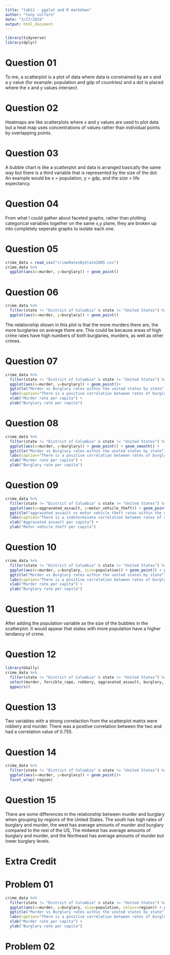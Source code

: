 ```yaml
---
title: "lab12 - ggplot and R markdown"
author: "tony sulfaro"
date: "3/27/2019"
output: html_document
---
```


```r
library(tidyverse)
library(dplyr)
```

# Question 01
To me, a scatterplot is a plot of data where data is constrained by an x and a y value (for example: population and gdp of countries) and a dot is placed where the x and y values intersect.

# Question 02
Heatmaps are like scatterplots where x and y values are used to plot data but a heat map uses concentrations of values rather than individual points by overlapping points.

# Question 03
A bubble chart is like a scatterplot and data is arranged basically the same way but there is a third variable that is represented by the size of the dot. An example would be x = population, y = gdp, and the size = life expectancy.

# Question 04
From what I could gather about faceted graphs, rather than plotting categorical variables together on the same x,y plane, they are broken up into completely seperate graphs to isolate each one.

# Question 05
```r
crime_data = read_csv("crimeRatesByState2005.csv")
crime_data %>%
  ggplot(aes(x=murder, y=burglary)) + geom_point()
```

# Question 06
```r
crime_data %>%
  filter(state != "District of Columbia" & state != "United States") %>%
  ggplot(aes(x=murder, y=burglary)) + geom_point()
```

The relationship shown in this plot is that the more murders there are, the more burglaries on average there are. This could be because areas of high crime rates have high numbers of both burglaries, murders, as well as other crimes.

# Question 07
```r
crime_data %>%
  filter(state != "District of Columbia" & state != "United States") %>%
  ggplot(aes(x=murder, y=burglary)) + geom_point()+
  ggtitle("Murder vs Burglary rates within the united states by state") +
  labs(caption="There is a positive correlation between rates of burglaries and murders.")+
  xlab("Murder rate per capita") +
  ylab("Burglary rate per capita")
```


# Question 08
```r
crime_data %>%
  filter(state != "District of Columbia" & state != "United States") %>%
  ggplot(aes(x=murder, y=burglary)) + geom_point() + geom_smooth() +
  ggtitle("Murder vs Burglary rates within the united states by state") +
  labs(caption="There is a positive correlation between rates of burglaries and murders.")+
  xlab("Murder rate per capita") +
  ylab("Burglary rate per capita")
```

# Question 09
```r
crime_data %>%
  filter(state != "District of Columbia" & state != "United States") %>%
  ggplot(aes(x=aggravated_assault, y=motor_vehicle_theft)) + geom_point() + geom_smooth() +
  ggtitle("aggravated assault vs motor vehicle theft rates within the united states by state") +
  labs(caption="There is a indeterminate correlation between rates of assault and vehicle theft")+
  xlab("Aggravated assault per capita") +
  ylab("Motor vehicle theft per capita")
```

# Question 10
```r
crime_data %>%
  filter(state != "District of Columbia" & state != "United States") %>%
  ggplot(aes(x=murder, y=burglary, size=population)) + geom_point() + geom_smooth() +
  ggtitle("Murder vs Burglary rates within the united states by state") +
  labs(caption="There is a positive correlation between rates of burglaries and murders.")+
  xlab("Murder rate per capita") +
  ylab("Burglary rate per capita")
```

# Question 11
After adding the population variable as the size of the bubbles in the scatterplot. It would appear that states with more population have a higher tendancy of crime.

# Question 12
```r
library(GGally)
crime_data %>%
  filter(state != "District of Columbia" & state != "United States") %>%
  select(murder, forcible_rape, robbery, aggravated_assault, burglary, larceny_theft, motor_vehicle_theft, population) %>%
  ggpairs()
```


# Question 13
Two variables with a strong correlaction from the scatterplot matrix were robbery and murder. There was a positive correlation between the two and had a correlation value of 0.755.

# Question 14
```r
crime_data %>%
  filter(state != "District of Columbia" & state != "United States") %>%
  ggplot(aes(x=murder, y=burglary)) + geom_point()+
  facet_wrap(~region)
```

# Question 15
There are some differences in the relationship between murder and burglary when grouping by regions of the United States. The south has high rates of burglary and murder, the west has average amounts of murder and burglary compared to the rest of the US, The midwest has average amounts of burglary and murder, and the Northeast has average amounts of murder but lower burglary levels.

# Extra Credit

# Problem 01
```r
crime_data %>%
  filter(state != "District of Columbia" & state != "United States") %>%
  ggplot(aes(x=murder, y=burglary, size=population, colour=region)) + geom_point() + geom_smooth() +
  ggtitle("Murder vs Burglary rates within the united states by state") +
  labs(caption="There is a positive correlation between rates of burglaries and murders.")+
  xlab("Murder rate per capita") +
  ylab("Burglary rate per capita")
```

# Problem 02



